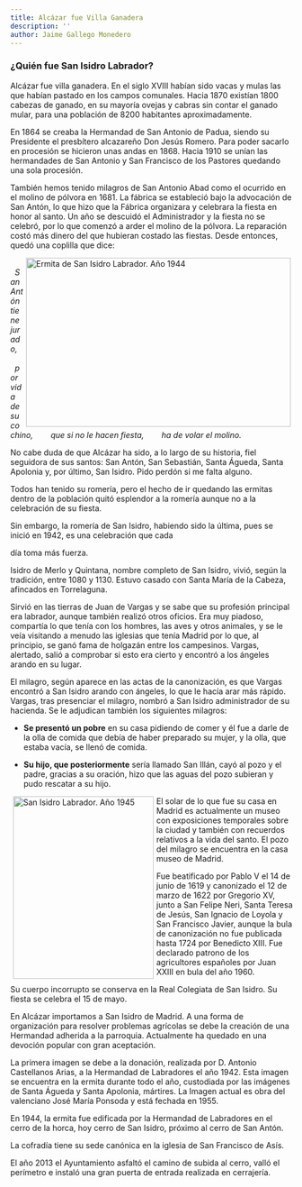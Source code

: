 ```yaml
---
title: Alcázar fue Villa Ganadera
description: ''
author: Jaime Gallego Monedero
---
```


### ¿Quién fue San Isidro Labrador?

Alcázar fue villa ganadera. En el siglo XVIII habían sido vacas y mulas las que habían pastado en los campos comunales. Hacia 1870 existían 1800 cabezas de ganado, en su mayoría ovejas y cabras sin contar el ganado mular, para una población de 8200 habitantes aproximadamente.

En 1864 se creaba la Hermandad de San Antonio de Padua, siendo su Presidente el presbítero alcazareño Don Jesús Romero. Para poder sacarlo en procesión se hicieron unas andas en 1868. Hacia 1910 se unían las hermandades de San Antonio y San Francisco de los Pastores quedando una sola procesión.

También hemos tenido milagros de San Antonio Abad como el ocurrido en el molino de pólvora en 1681. La fábrica se estableció bajo la advocación de San Antón, lo que hizo que la Fábrica organizara y celebrara la fiesta en honor al santo. Un año se descuidó el Administrador y la fiesta no se celebró, por lo que comenzó a arder el molino de la pólvora. La reparación costó más dinero del que hubieran costado las fiestas. Desde entonces, quedó una coplilla que dice:

<img
  src="/images/articulos/2014_alcazar-villa-ganadera01.webp"
  alt="Ermita de San Isidro Labrador. Año 1944"
  width="471"
  height="300"
  style="float: right; margin:0px 5px;"
/>

<em>
         San Antón tiene jurado,        por vida de su cochino,        que si no le hacen fiesta,        ha de volar el
  molino.
</em>

No cabe duda de que Alcázar ha sido, a lo largo de su historia, fiel seguidora de sus santos: San Antón, San Sebastián, Santa Águeda, Santa Apolonia y, por último, San Isidro. Pido perdón si me falta alguno.

Todos han tenido su romería, pero el hecho de ir quedando las ermitas dentro de la población quitó esplendor a la romería aunque no a la celebración de su fiesta.

Sin embargo, la romería de San Isidro, habiendo sido la última, pues se inició en 1942, es una celebración que cada

día toma más fuerza.

Isidro de Merlo y Quintana, nombre completo de San Isidro, vivió, según la tradición, entre 1080 y 1130. Estuvo casado con Santa María de la Cabeza, afincados en Torrelaguna.

Sirvió en las tierras de Juan de Vargas y se sabe que su profesión principal era labrador, aunque también realizó otros oficios. Era muy piadoso, compartía lo que tenía con los hombres, las aves y otros animales, y se le veía visitando a menudo las iglesias que tenía Madrid por lo que, al principio, se ganó fama de holgazán entre los campesinos. Vargas, alertado, salió a comprobar si esto era cierto y encontró a los ángeles arando en su lugar.

El milagro, según aparece en las actas de la canonización, es que Vargas encontró a San Isidro arando con ángeles, lo que le hacía arar más rápido. Vargas, tras presenciar el milagro, nombró a San Isidro administrador de su hacienda. Se le adjudican también los siguientes milagros:

- <strong>Se presentó un pobre</strong> en su casa pidiendo de comer y él fue a darle de la olla de comida que debía de haber
  preparado su mujer, y la olla, que estaba vacía, se llenó de comida.

- <strong>Su hijo, que posteriormente</strong> sería llamado San Illán, cayó al pozo y el padre, gracias a su oración, hizo
  que las aguas del pozo subieran y pudo rescatar a su hijo.

<img
  src="images/articulos/2014_alcazar-villa-ganadera02.webp"
  alt="San Isidro Labrador. Año 1945"
  width="250"
  height="324"
  style="float:left; margin:0px 5px;"
/>

El solar de lo que fue su casa en Madrid es actualmente un museo con exposiciones temporales sobre la ciudad y también con recuerdos relativos a la vida del santo. El pozo del milagro se encuentra en la casa museo de Madrid.

Fue beatificado por Pablo V el 14 de junio de 1619 y canonizado el 12 de marzo de 1622 por Gregorio XV, junto a San Felipe Neri, Santa Teresa de Jesús, San Ignacio de Loyola y San Francisco Javier, aunque la bula de canonización no fue publicada hasta 1724 por Benedicto XIII. Fue declarado patrono de los agricultores españoles por Juan XXIII en bula del año 1960.

Su cuerpo incorrupto se conserva en la Real Colegiata de San Isidro. Su fiesta se celebra el 15 de mayo.

En Alcázar importamos a San Isidro de Madrid. A una forma de organización para resolver problemas agrícolas se debe la creación de una Hermandad adherida a la parroquia. Actualmente ha quedado en una devoción popular con gran aceptación.

La primera imagen se debe a la donación, realizada por D. Antonio Castellanos Arias, a la Hermandad de Labradores el año 1942. Esta imagen se encuentra en la ermita durante todo el año, custodiada por las imágenes de Santa Águeda y Santa Apolonia, mártires. La Imagen actual es obra del valenciano José María Ponsoda y está fechada en 1955.

En 1944, la ermita fue edificada por la Hermandad de Labradores en el cerro de la horca, hoy cerro de San Isidro, próximo al cerro de San Antón.

La cofradía tiene su sede canónica en la iglesia de San Francisco de Asís.

El año 2013 el Ayuntamiento asfaltó el camino de subida al cerro, valló el perímetro e instaló una gran puerta de entrada realizada en cerrajería.
